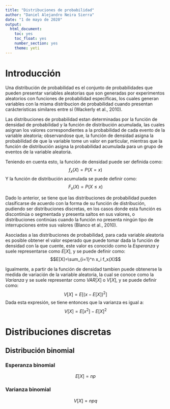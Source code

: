 ```yaml
---
title: "Distribuciones de probabilidad"
author: "Daniel Alejandro Neira Sierra"
date: "1 de mayo de 2020"
output: 
  html_document:
    toc: yes
    toc_float: yes
    number_section: yes
    theme: yeti
---
```


# Introducción

Una distribución de probabilidad es el conjunto de probabilidades que pueden presentar variables aleatorias que son generadas por experimentos aleatorios con funciones de probabilidad específicas, los cuales generan variables con la misma distribucion de probabilidad cuando presentan carácteristicas similares entre sí (Wackerly et al., 2010).

Las distribuciones de probabilidad estan determinadas por la función de densidad de probabilidad y la función de distribución acumulada, las cuales asignan los valores correspondientes a la probabilidad de cada evento de la variable aleatoria; observandose que, la función de densidad asigna la probabilidad de que la variable tome un valor en particular, mientras que la función de distribución asigna la probabilidad acumulada para un grupo de eventos de la variable aleatoria.

Teniendo en cuenta esto, la función de densidad puede ser definida como: 
$$f_x(X)=P(X=x)$$
Y la función de distribución acumulada se puede definir como:
$$F_x(X)=P(X\leq x)$$

Dado lo anterior, se tiene que las distribuciones de probabilidad pueden clasificarse de acuerdo con la forma de su función de distribución, pudiendo ser distribuciones discretas, en los casos donde esta función es discontinúa o segmentada y presenta saltos en sus valores, o distribuciones continúas cuando la función no presenta ningún tipo de interrupciones entre sus valores (Blanco et al., 2010).

Asociadas a las distribuciones de probabilidad, para cada variable aleatoria es posible obtener el valor esperado que puede tomar dada la función de densidad con la que cuente, este valor es conocido como la _Esperanza_ y suele representarse como $E[X]$, y se puede definir como:
$$E[X]=\sum_{i=1}^n x_i f_x(X)$$

Igualmente, a partir de la función de densidad tambien puede obtenerse la medida de variación de la variable aleatoria, la cual se conoce como la _Varianza_ y se suele representar como $VAR[X]$ o $V[X]$, y se puede definir como:
$$V[X]=E[(x-E[X])^2]$$
Dada esta expresión, se tiene entonces que la varianza es igual a:
$$V[X]=E[x^2]-E[X]^2$$

# Distribuciones discretas

## Distribución binomial

### Esperanza binomial

$$E[X]=np$$

### Varianza binomial
$$V[X]=npq$$

